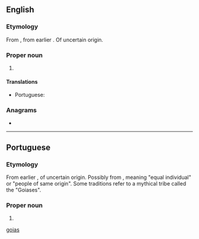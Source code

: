 ==English==
{{wikipedia}}
===Etymology===
From {{etyl|pt|en}} {{m|pt|Goiás}}, from earlier {{m|pt|Goyaz}}. Of uncertain origin.

===Proper noun===
{{en-proper noun}}

# {{place:Brazil/state|en|capital=Goiânia|region=Center-West Region}}

====Translations====
{{trans-top|state in central-western Brazil}}
* Portuguese: {{t+|pt|Goiás|m}}
{{trans-mid}}
{{trans-bottom}}

===Anagrams===
* {{anagrams|en|a=agios|agios}}

[[Category:English terms spelled with Á|goias]]

----

==Portuguese==

===Etymology===
From earlier {{m|pt|Goyaz}}, of uncertain origin. Possibly from {{etyl|tpw|pt}}, meaning "equal individual" or "people of same origin". Some traditions refer to a mythical tribe called the "Goiases".

===Proper noun===
{{pt-proper noun}}

# {{place:Brazil/state|pt|capital=Goiânia|region=Center-West Region}}